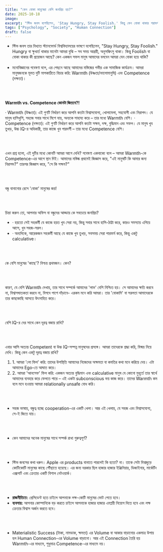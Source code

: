 ```yaml
---
title: "কেন বোকা মানুষেরা বেশি জনপ্রিয় হয়?"
date: 2025-10-18
image: 
excerpt: "স্টিভ জবস বলেছিলেন, 'Stay Hungry, Stay Foolish.' কিন্তু কেন বোকা থাকার পরামর্শ? কেন সহজ-সরল মানুষেরা আমাদের কাছে বেশি জনপ্রিয় হয়?"
tags: ["Psychology", "Society", "Human Connection"]
draft: false
---
```



- স্টিভ জবস তার বিখ্যাত স্ট্যানফোর্ড বিশ্ববিদ্যালয়ের ভাষণে বলেছিলেন, "Stay Hungry, Stay Foolish." Hungry বা ক্ষুধার্ত থাকার মানেটা আমরা বুঝি – সব সময় আগ্রহী, অনুসন্ধিৎসু থাকা। কিন্তু Foolish বা বোকা থাকার কী প্রয়োজন আছে? কেন একজন সফল মানুষ আমাদের বলবেন আমরা যেন বোকা হয়ে থাকি?
<br></br>
- মনোবিজ্ঞানের গবেষণা বলে, এর পেছনে আছে আমাদের মস্তিষ্কের গভীর এক সামাজিক কার্যক্রম। আমরা মানুষজনকে মূলত দুটি মাপকাঠিতে বিচার করি: Warmth (উষ্ণতা/ভালোমানুষি) এবং Competence (দক্ষতা)।

<br></br>

<b>Warmth vs. Competence কোনটা জিতবে?!</b>

· Warmth (উষ্ণতা): এই গুণটি নির্ধারণ করে আপনি কতটা বিশ্বাসযোগ্য, খোলামেলা, সহযোগী এবং নিরাপদ। যে মানুষ হাসিখুশি, সহজে সবার সাথে মিশে যায়, অন্যকে সাহায্য করে – তার মধ্যে Warmth বেশি।
· Competence (দক্ষতা): এই গুণটি নির্ধারণ করে আপনি কতটা সক্ষম, দক্ষ, বুদ্ধিমান এবং সফল। যে মানুষ খুব তুখড়, উচ্চ IQ-র অধিকারী, তার কাজে খুব পারদর্শী – তার মধ্যে Competence বেশি।

<br></br>

এখন প্রশ্ন হলো, এই দুটির মধ্যে কোনটি আমরা আগে দেখি? গবেষণা একবাক্যে বলে – আমরা Warmth-কে Competence-এর আগে স্থান দিই। আমাদের মস্তিষ্ক প্রথমেই জিজ্ঞাস করে, "এই মানুষটি কি আমার জন্য নিরাপদ?" তারপর জিজ্ঞাস করে, "সে কি সক্ষম?"

<br></br>

বন্ধু বানানোর রেসে 'বোকা' মানুষের জয়!

<br></br>

চিন্তা করুন তো, আপনার অফিস বা বন্ধুদের আড্ডায় কে সবচেয়ে জনপ্রিয়?
<ul>
<li>· হয়তো সেই সহকর্মী যে কাজে হয়ত খুব সেরা নয়, কিন্তু সবার সাথে হাসি-ঠাট্টা করে, কারও সমস্যায় এগিয়ে আসে, খুব সহজ-সরল।</li>
<li>· অন্যদিকে, আরেকজন সহকর্মী আছে যে কাজে খুব তুখড়, সবসময় সেরা পারফর্ম করে, কিন্তু একটু  calculative।</li>
</ul>

<br></br>

কে বেশি মানুষের 'কাছে'? নিশ্চয় প্রথমজন। কেন?

<br></br>

কারণ, যে বেশি Warmth দেখায়, তার সাথে সম্পর্কে আমাদের 'লাভ' বেশি নিশ্চিত হয়। সে আমাদের ক্ষতি করবে না, বিশ্বাসঘাতকতা করবে না, বিপদে পাশে দাঁড়াবে- এরকম মনে করি আমরা। তার 'বোকামি' বা সরলতা আমাদেরকে তার কাছাকাছি আসতে উৎসাহিত করে। 

<br></br>

বেশি IQ-র দের সাথে কেন দূরত্ব বজায় রাখি?

<br></br>

এবার আসি অত্যন্ত Competent বা উচ্চ IQ-সম্পন্ন মানুষদের প্রসঙ্গে। আমরা তাদেরকে শ্রদ্ধা করি, বিস্ময় নিয়ে দেখি। কিন্তু কেন একটু দূরত্ব বজায় রাখি?
<ol>
<li> 1. আমরা 'লো ফিল' করি: তাদের উপস্থিতি আমাদের নিজেদের অক্ষমতা বা কমতির কথা মনে করিয়ে দেয়। এটা আমাদের Ego-তে আঘাত করে।</li>
<li> 2. আমরা 'আনসেফ' ফিল করি: একজন অত্যন্ত বুদ্ধিমান এবং calculative মানুষ যে কোনো মুহূর্তে তার স্বার্থে আমাদের ব্যবহার করে ফেলতে পারে – এই একটা subconscious ভয় কাজ করে। তাদের Warmth কম বলে মনে হওয়ায় আমরা relationally unsafe বোধ করি।</li>
</ol>

<br></br>

- সহজ ভাষায়, বন্ধুত্ব হচ্ছে cooperation-এর একটি খেলা। আর এই খেলায়, যে সহজ এবং বিশ্বাসযোগ্য, সে-ই জিতে যায়।

<br></br>

- কেন আমাদের অনেক মানুষের সাথে সম্পর্ক রাখা গুরুত্বপূর্ণ? 

<br></br>

- স্টিভ জবসের কথা ধরুন। Apple এর products  বানাতে পারলেই কি হতো? না। তাকে সেটা বিশ্বজুড়ে কোটিকোটি মানুষের কাছে পৌঁছাতে হয়েছে। এর জন্য দরকার ছিল হাজার হাজার ইঞ্জিনিয়ার, ডিজাইনার, মার্কেটিং এক্সপার্ট এবং ক্রেতার একটি বিশাল নেটওয়ার্ক।

<br></br>

- <b>রাজনীতিতে:</b> প্রেসিডেন্ট হতে চাইলে আপনাকে লক্ষ-কোটি মানুষের ভোট পেতে হবে।
- <b>ব্যবসায়:</b> আপনার কোম্পানিকে বড় করতে চাইলে আপনাকে হাজার হাজার এমপ্লয়ী নিয়োগ দিতে হবে এবং লক্ষ ক্রেতার বিশ্বাস অর্জন করতে হবে।

<br></br>

- Materialistic Success (টাকা, নামডাক, ক্ষমতা) এর Volume বা আকার বাড়ানোর একমাত্র উপায় হল Human Connection-এর Volume বাড়ানো। আর এই Connection তৈরি হয় Warmth-এর মাধ্যমে, শুধুমাত্র Competence-এর মাধ্যমে নয়। 